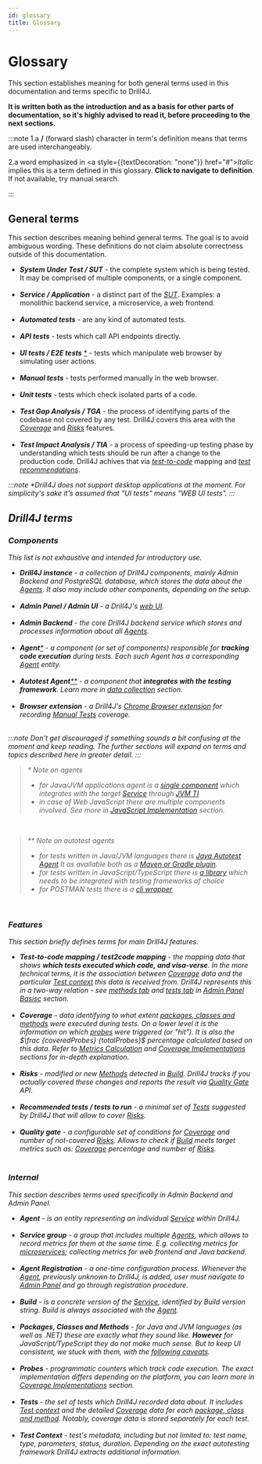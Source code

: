 ```yaml
---
id: glossary
title: Glossary
---
```



# Glossary

This section establishes meaning for both general terms used in this documentation and terms specific to Drill4J.

**It is written both as the introduction and as a basis for other parts of documentation, so it's highly advised to read it, before proceeding to the next sections.**

:::note
1.a **/** (forward slash) character in term's definition means that terms are used interchangeably.

2.a word emphasized in <a style={{textDecoration: "none"}} href="#"><em>Italic</em></a> implies this is a term defined in this glossary. **Click to navigate to definition**. If not available, try manual search.

:::

## General terms

This section describes meaning behind general terms.
The goal is to avoid ambiguous wording.
These definitions do not claim absolute correctness outside of this documentation.

- **<i id="sut">System Under Test / SUT</i>** - the complete system which is being tested. It may be comprised of multiple components, or a single component.
  <br />
  <br />
- **<i id="service">Service / Application</i>** - a distinct part of the [_SUT_](#sut). Examples: a monolithic backend service, a microservice, a web frontend.
  <br />
  <br />
- **<i id="tests-automated">Automated tests</i>** - are any kind of automated tests.
  <br />
  <br />
- **<i id="tests-api">API tests</i>** - tests which call API endpoints directly.
  <br />
  <br />
- **<i id="tests-ui">UI tests / E2E tests</i>** [\*](#ui-tests-note) - tests which manipulate web browser by simulating user actions.
  <br />
  <br />
- **<i id="tests-manual">Manual tests</i>** - tests performed manually in the web browser.
  <br />
  <br />
- **<i id="tests-unit">Unit tests</i>** - tests which check isolated parts of a code.
  <br />
  <br />
- **<i id="test-gap-analysis">Test Gap Analysis / TGA</i>** - the process of identifying parts of the codebase not covered by any test. Drill4J covers this area with the [_Coverage_](#coverage) and [_Risks_](#risks) features.
  <br />
  <br />
- **<i id="test-impact-analysis">Test Impact Analysis / TIA</i>** - a process of speeding-up testing phase by understanding which tests should be run after a change to the production code. Drill4J achives that via [_test-to-code_](#test-to-code-mapping) mapping and [_test recommendations_](#recommended-tests).

<i id="ui-tests-note" />

:::note
\*Drill4J does not support desktop applications _at the moment_. For simplicity's sake it's assumed that "UI tests" means "WEB UI tests".
:::

## Drill4J terms

### Components

This list is not exhaustive and intended for introductory use.

- **<i id="drill-instance">Drill4J instance</i>** - a collection of Drill4J components, mainly Admin Backend and PostgreSQL database, which stores the data about the [_Agents_](#agent). It also may include other components, depending on the setup.
  <br />
  <br />
- **<i id="admin-ui">Admin Panel / Admin UI</i>** - a Drill4J's [web UI](/docs/basic-concepts/admin-panel-basics).
  <br />
  <br />
- **<i id="admin-backend">Admin Backend</i>** - the core Drill4J backend service which stores and processes information about all [_Agents_](#agent).
  <br />
  <br />
- **<i id="agent">Agent</i>**[\*](#note-on-agents) - a component (or set of components) responsible for **tracking code execution** during tests. Each such _Agent_ has a corresponding [_Agent_](#agent-entity) entity.
  <br />
  <br />
- **<i id="autotest-agent">Autotest Agent</i>**[\*\*](#note-on-autotest-agents) - a component that **integrates with the testing framework**. Learn more in [data collection](/docs/basic-concepts/data-collection) section.
  <br />
  <br />
- **<i id="browser-extension">Browser extension</i>** - a Drill4J's [Chrome Browser extension](https://github.com/Drill4J/browser-extension) for recording [_Manual Tests_](#tests-manual) coverage.
  <br />
  <br />

:::note
Don't get discouraged if something sounds a bit confusing at the moment and keep reading. The further sections will expand on terms and topics described here in greater detail.
:::

<i id="note-on-agents"> </i>

> \* Note on agents
>
> - for Java/JVM applications agent is a [single component](https://github.com/Drill4J/java-agent) which integrates with the target [_Service_](#service) through [JVM TI](https://docs.oracle.com/javase/8/docs/technotes/guides/jvmti/)
> - in case of Web JavaScript there are multiple components involved. See more in [JavaScript Implementation](/docs/advances/javascript-implementation) section.

<i id="note-on-autotest-agents"> </i>
<br />

> \*\* Note on autotest agents
>
> - for tests written in Java/JVM languages there is [Java Autotest Agent](https://github.com/Drill4J/autotest-agent) It as available both as a [Maven or Gradle plugin](/docs/installation/setup-java-autotest-agent).
> - for tests written in JavaScript/TypeScript there is [a library](https://www.npmjs.com/package/@drill4j/js-auto-test-agent) which needs to be integrated with testing frameworks of choice
> - for POSTMAN tests there is a [cli wrapper](https://github.com/Drill4J/pwad)

<br />

### Features

This section briefly defines terms for main Drill4J features.

- **<i id="test-to-code-mapping">Test-to-code mapping / test2code mapping</i>** - the mapping data that shows **which tests executed which code, and visa-verse**. In the more technical terms, it is the association between [_Coverage_](#coverage) data and the particular [_Test context_](#test-context) this data is received from. Drill4J represents this in a two-way relation - see [methods tab](/docs/basic-concepts/admin-panel-basics#methods-tab) and [tests tab](/docs/basic-concepts/admin-panel-basics#tests-tab) in [Admin Panel Basisc](/docs/basic-concepts/admin-panel-basics) section.
  <br />
  <br />
- **<i id="coverage">Coverage</i>** - data identifying to what extent [_packages, classes and methods_](#packages-classes-methods) were executed during tests. On a lower level it is the information on which [_probes_](#probes) were triggered (or "hit"). It is also the $\frac {coveredProbes} {totalProbes}$ percentage calculated based on this data. Refer to [Metrics Calculation](/docs/basic-concepts/metrics-calculation) and [Coverage Implementations](/docs/advanced/coverage-implementations) sections for in-depth explanation.
  <br />
  <br />
- **<i id="risks">Risks</i>** - modified or new [_Methods_](#packages-classes-methods) detected in [_Build_](#build). Drill4J tracks if you actually covered these changes and reports the result via [_Quality Gate_](#quality-gate) API.
  <br />
  <br />
- **<i id="recommended-tests">Recommended tests / tests to run</i>** - a minimal set of [_Tests_](#tests) suggested by Drill4J that will allow to cover [_Risks_](#risks).
  <br />
  <br />
- **<i id="quality-gate">Quality gate</i>** - a configurable set of conditions for [_Coverage_](#coverage) and number of not-covered [_Risks_](#risks). Allows to check if [_Build_](#build) meets target metrics such as: [_Coverage_](#coverage) percentage and number of [_Risks_](#risks).
  <br />
  <br />

### Internal

This section describes terms used specifically in Admin Backend and Admin Panel.

- **<i id="agent-entity">Agent</i>** - is an entity representing an individual [_Service_](#service) within Drill4J.
  <br />
  <br />
- **<i>Service group</i>** - a group that includes multiple [_Agents_](#agent), which allows to record metrics for them at the same time. E.g. collecting metrics for [microservices](/docs/basic-concepts/microservices); collecting metrics for web frontend and Java backend.
  <br />
  <br />
- **<i>Agent Registration</i>** - a one-time configuration process. Whenever the [_Agent_](#agent), previously unknown to Drill4J, is added, user must navigate to [_Admin Panel_](#admin-ui) and go through registration procedure.
  <br />
  <br />
- **<i id="build">Build</i>** - is a concrete version of the [_Service_](#service), identified by _Build version_ string. _Build_ is always associated with the [_Agent_](#agent).
  <br />
  <br />
- **<i id="packages-classes-methods">Packages, Classes and Methods</i>** - for Java and JVM languages (as well as .NET) these are exactly what they sound like.
  **However** for JavaScript/TypeScript they do not make much sense. But to keep UI consistent, we stuck with them, with the [following caveats](/docs/basic-concepts/basics-javascript#caveats).
  <br />
  <br />
- **<i id="probes">Probes</i>** - programmatic counters which track code execution. The exact implementation differs depending on the platform, you can learn more in [Coverage Implementations](/docs/advanced/coverage-implementations) section.
  <br />
  <br />
- **<i id="tests">Tests</i>** - the set of tests which Drill4J recorded data about. It includes [_Test context_](#test-context) and the detailed [_Coverage_](#coverage) data for each [_package, class and method_](#packages-classes-methods). Notably, coverage data is stored separately for each test.
  <br />
  <br />
- **<i id="test-context">Test Context</i>** - test's metadata, including but not limited to: test name, type, parameters, status, duration. Depending on the exact autotesting framework Drill4J extracts additional information.
  <br />
  <br />

